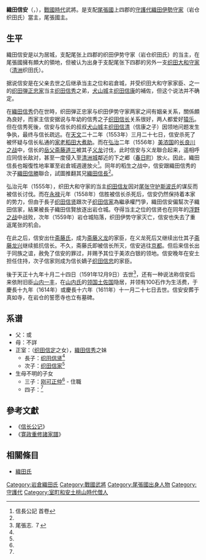 {{日本武士
|名稱= 織田信安
|圖片名稱= 
|圖片大小= 
|圖片說明= 
|時代= [[战国时代_(日本)|战国时代]]→[[安土桃山时代|安土桃山时代]]
|出生日期= 不详
|出生地點= 
|逝世日期= [[天正_(日本)|天正]]十九年十月二十四日（1591年12月9日）？<br>[[庆长|庆长]]十九年（1614年）？<br>庆长十六年（1611年）十一月二十七日？
|逝世地點= 
|假名= 
|羅馬字= 
|幼名= 
|改名= 
|别名= {{tsl|jp|仮名 (通称)|通称}}：三郎<ref name="kansei">『寛政重修諸家譜』</ref>、七兵衛尉，[[法号|法号]]：常永、玉甫
|諡号= 
|神号= 松岳院殿大渓玉甫大居士<ref>平和公園含笑寺墓域再建墓碑</ref><br>龙潭寺殿大清常允大居士
|戒名= 
|洗禮名= 
|墓所= 远景山{{tsl|jp|総見寺|总见寺}}（[[滋贺县|滋贺县]][[近江八幡市|近江八幡市]][[安土町|安土町]]下丰浦）<br>建云山[[龙潭寺|龙潭寺]]（[[爱知县|爱知县]][[岩仓市|岩仓市]]北门前）<br>[[誓愿寺|誓愿寺]]（[[高知县|高知县]]{{tsl|jp|安芸郡|安芸郡}}[[安田町|安田町]]）
|朝廷官位= [[伊勢國|伊势]]守<ref name="kansei"></ref>
|幕府職位= [[室町幕府|室町幕府]]-[[尾张国|尾张国]]上四郡[[守护代|守护代]]
|主君= [[斋藤义龙|斋藤义龙]]→[[斋藤龙兴|龙兴]]
|藩= 
|氏族= [[织田氏|岩仓织田氏（织田伊势守家）]]
|父母= 父：{{tsl|jp|織田敏信|织田敏信}}<ref name="kansei"></ref>或{{tsl|jp|織田敏定|织田敏定}}
|養父= 
|養母= 
|兄弟= 
|姐妹= 
|正室= 正室：'''{{tsl|jp|秋悦院|秋悦院}}'''（[[织田信定|织田信定]]之女）<ref name="kansei"/>
|側室= 
|嗣子= '''[[织田信贤|织田信贤]]'''<ref name="#1">『信長公記』、『寛政重修諸家譜』</ref>、[[织田信家|织田信家]]<ref name="kansei"/>、[[刚可正仲|刚可正仲]]<ref name="kansei"/>、{{tsl|jp|津田正盛|津田正盛}}<ref name="kansei"/>
|嗣女= 
|養子= 
|養女= 
}}
'''織田信安'''（{{jpn|j=織田 信安|hg=おだ のぶやす|rm=Oda Nobuyasu|f=y}}，{{bd|？||1591年12月9日（[[天正_(日本)|天正]]十九年十月二十四日）？}}），[[战国时代_(日本)|戰國時代]]武將。是支配[[尾張國|尾張國]]上四郡的[[守護代|守護代]][[织田氏|織田伊勢守家]]（岩仓织田氏）當主，尾張國{{tsl|jp|岩倉城|岩倉城}}主。

== 生平 ==
織田信安是以{{tsl|jp|岩倉城|岩倉城}}为居城，支配尾张上四郡的织田伊势守家（岩仓织田氏）的当主，在尾張國擁有頗大的領地，但被认为出身于支配尾张下四郡的另外一支[[织田氏|织田大和守家]]（[[清洲城|清洲]]织田氏）。

据说信安是在父亲{{tsl|jp|織田敏信|织田敏信}}去世之后继承当主之位和岩倉城，并受织田大和守家家臣、{{tsl|jp|清洲三奉行|清洲三奉行}}之一的[[织田氏|织田弾正忠家]]当主[[织田信秀|织田信秀]]之弟，[[犬山城|犬山城]]主[[织田信康|织田信康]]的補佐，但这个说法并不确定。

在[[織田信秀|織田信秀]]仍在世時，织田弾正忠家与织田伊势守家两家之间有姻亲关系，關係頗為良好，而家主信安据说与年幼的信秀之子[[织田信长|织田信长]]关系很好，两人都爱好[[猿乐|猿乐]]。但在信秀死後，信安与信长的叔叔[[犬山城|犬山城]]主[[织田信清|织田信清]]（信康之子）因领地问题发生争执，最终与信长疏远。在[[天文|天文]]二十二年（1553年）三月二十七日，信安杀死了被怀疑与信长私通的[[家老|家老]][[稻田大煮助|稻田大煮助]]。而在[[弘治_(日本)|弘治]]二年（1556年）[[美浓国|美浓国]]的[[长良川之战|长良川之战]]中，信长的[[岳父|岳父]][[斋藤道三|斋藤道三]]被其子[[斋藤义龙|义龙]]讨伐，此时信安与义龙聯合起来，遥相呼应同信长敌对，甚至一度侵入至[[清洲城|清洲城]]鄰近的下之郷（[[春日町_(愛知縣)|春日町]]）放火。因此，織田信長也報復性地率軍至岩倉城週邊放火<ref name="#2">信長公記 首卷</ref>。同年的稻生之战中，信安跟織田信秀的次子[[織田信行|織田信勝]]聯合，試圖推翻其兄[[織田信長|織田信長]]<ref name="#2"/>。

弘治元年（1555年），织田大和守家的当主[[织田信友|织田信友]]因对[[尾张|尾张]][[守护|守护]][[斯波氏|斯波氏]]的谋反而被信长讨伐。而在[[永禄|永禄]]元年（1558年）信胜被信长杀死后，信安仍然保持着本家的势力，但由于長子[[织田信贤|织田信贤]]跟次子[[织田信家|织田信家]]為繼承權鬥爭，織田信安偏幫次子織田信家，結果被長子織田信賢放逐出岩仓城。夺得当主之位的信贤也在同年的[[浮野之战|浮野之战]]中战败，次年（1559年）岩仓城陷落，织田伊势守家灭亡，信安也失去了重返尾张的机会。

在此之后，信安出仕[[斋藤氏|斋藤氏]]，成为[[斋藤义龙|斋藤义龙]]的家臣，在义龙死后又继续出仕其子[[斋藤龙兴|斋藤龙兴]]继续抵抗信长。不久，斋藤氏即被信长所灭，信安逃往[[京都|京都]]。但后来信长出于同族之谊，赦免了信安的罪过，并赐予其位于美浓白银的领地。信安晚年在安土{{tsl|jp|総見寺|总见寺}}担任住持，次子信家则成为信长嫡子[[织田信忠|织田信忠]]的家臣。

後于天正十九年十月二十四日（1591年12月9日）去世<ref>尾張志. ７</ref>，还有一种说法称信安后来依附旧臣[[山内一丰|山内一丰]]，在[[山内氏|山内氏]]的[[土佐藩|领国]][[土佐国|土佐国]]隐居，并领有100石作为生活费，于慶長十九年（1614年）或慶長十六年（1611年）十一月二十七日去世。信安安葬于真如寺，在岩仓的誓愿寺也立有墓碑。

== 系谱 ==
*父：{{tsl|jp|織田敏信|织田敏信}}或{{tsl|jp|織田敏定|织田敏定}}
*母：不詳
*正室：{{tsl|jp|秋悦院|秋悦院}}（[[织田信定|织田信定]]之女），[[織田信秀|織田信秀]]之妹
**長子：[[织田信贤|织田信贤]]<ref name="#1"/>
**次子：[[织田信家|织田信家]]<ref name="kansei"/>
*生母不明的子女
**三子：[[刚可正仲|刚可正仲]]<ref name="kansei"/> - {{tsl|jp|総見寺#歴代住職|総見寺}}住職
**四子：{{tsl|jp|津田正盛|津田正盛}}<ref name="kansei"/>

==參考文獻==
{{reflist}}
*《[[信长公记|信长公记]]》
*《[[寛政重修諸家譜|寛政重修諸家譜]]》

== 相關條目 ==
*[[織田氏|織田氏]]

{{織田氏歷代當主|織田伊勢守家}}

[[Category:岩倉織田氏|Category:岩倉織田氏]]
[[Category:戰國武將|Category:戰國武將]]
[[Category:尾張國出身人物|Category:尾張國出身人物]]
[[Category:守護代|Category:守護代]]
[[Category:室町和安土桃山時代僧人|Category:室町和安土桃山時代僧人]]
